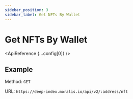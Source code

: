 ```yaml
---
sidebar_position: 3
sidebar_label: Get NFTs By Wallet
---
```



# Get NFTs By Wallet

<ApiReference {...config[0]} />

## Example

Method: `GET`

URL: `https://deep-index.moralis.io/api/v2/:address/nft`
